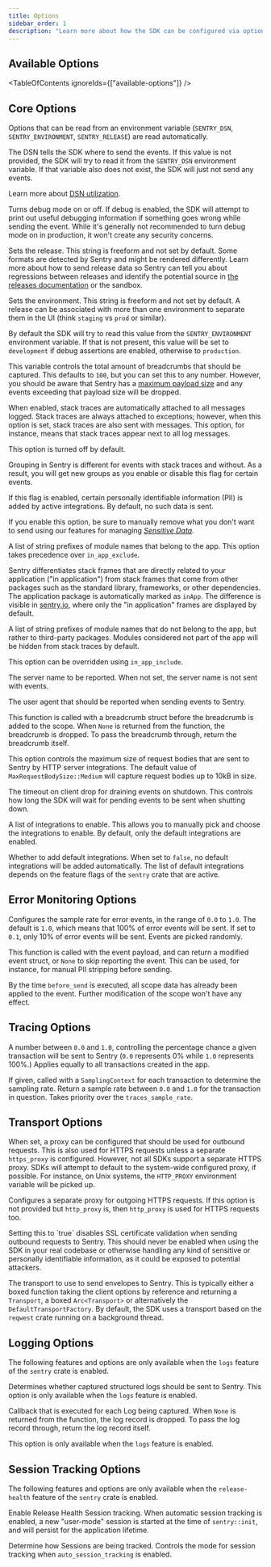 ```yaml
---
title: Options
sidebar_order: 1
description: "Learn more about how the SDK can be configured via options. These are being passed to the init function and therefore set when the SDK is first initialized."
---
```


<PlatformContent includePath="configuration/config-intro" />

## Available Options

<TableOfContents ignoreIds={["available-options"]} />

## Core Options

Options that can be read from an environment variable (`SENTRY_DSN`, `SENTRY_ENVIRONMENT`, `SENTRY_RELEASE`) are read automatically.

<SdkOption name="dsn" type='string' envVar='SENTRY_DSN'>

The DSN tells the SDK where to send the events. If this value is not provided, the SDK will try to read it from the `SENTRY_DSN` environment variable. If that variable also does not exist, the SDK will just not send any events.

Learn more about [DSN utilization](/product/sentry-basics/dsn-explainer/#dsn-utilization).

</SdkOption>

<SdkOption name="debug" type='bool' defaultValue='false'>

Turns debug mode on or off. If debug is enabled, the SDK will attempt to print out useful debugging information if something goes wrong while sending the event. While it's generally not recommended to turn debug mode on in production, it won't create any security concerns.

</SdkOption>

<SdkOption name="release" type='string' envVar='SENTRY_RELEASE'>

Sets the release. This string is freeform and not set by default. Some formats are detected by Sentry and might be rendered differently. Learn more about how to send release data so Sentry can tell you about regressions between releases and identify the potential source in [the releases documentation](/product/releases/) or the <SandboxLink scenario="releases">sandbox</SandboxLink>.


</SdkOption>

<SdkOption name="environment" type='string' envVar='SENTRY_ENVIRONMENT'>

Sets the environment. This string is freeform and not set by default. A release can be associated with more than one environment to separate them in the UI (think `staging` vs `prod` or similar).

By default the SDK will try to read this value from the `SENTRY_ENVIRONMENT` environment variable. If that is not present, this value will be set to `development` if debug assertions are enabled, otherwise to `production`.

</SdkOption>

<SdkOption name="max_breadcrumbs" type='usize' defaultValue='100'>

This variable controls the total amount of breadcrumbs that should be captured. This defaults to `100`, but you can set this to any number. However, you should be aware that Sentry has a [maximum payload size](https://develop.sentry.dev/sdk/data-model/envelopes/#size-limits) and any events exceeding that payload size will be dropped.

</SdkOption>

<SdkOption name="attach_stacktrace" type='bool' defaultValue='false'>

When enabled, stack traces are automatically attached to all messages logged. Stack traces are always attached to exceptions; however, when this option is set, stack traces are also sent with messages. This option, for instance, means that stack traces appear next to all log messages.

This option is turned off by default.

Grouping in Sentry is different for events with stack traces and without. As a result, you will get new groups as you enable or disable this flag for certain events.

</SdkOption>

<SdkOption name="send_default_pii" type='bool' defaultValue='false'>

If this flag is enabled, certain personally identifiable information (PII) is added by active integrations. By default, no such data is sent.

If you enable this option, be sure to manually remove what you don't want to send using our features for managing [_Sensitive Data_](../../data-management/sensitive-data/).

</SdkOption>

<SdkOption name="in_app_include" type="Vec<&'static str>">

A list of string prefixes of module names that belong to the app. This option takes precedence over `in_app_exclude`.

Sentry differentiates stack frames that are directly related to your application ("in application") from stack frames that come from other packages such as the standard library, frameworks, or other dependencies. The application package is automatically marked as `inApp`. The difference is visible in [sentry.io](https://sentry.io), where only the "in application" frames are displayed by default.

</SdkOption>

<SdkOption name="in_app_exclude" type="Vec<&'static str>">

A list of string prefixes of module names that do not belong to the app, but rather to third-party packages. Modules considered not part of the app will be hidden from stack traces by default.

This option can be overridden using `in_app_include`.

</SdkOption>

<SdkOption name="server_name" type='string'>

The server name to be reported. When not set, the server name is not sent with events.

</SdkOption>

<SdkOption name="user_agent" type='string' defaultValue="sentry.rust/<version>">

The user agent that should be reported when sending events to Sentry.

</SdkOption>

<SdkOption name="before_breadcrumb" type='Fn'>

This function is called with a breadcrumb struct before the breadcrumb is added to the scope. When `None` is returned from the function, the breadcrumb is dropped. To pass the breadcrumb through, return the breadcrumb itself.

</SdkOption>

<SdkOption name="max_request_body_size" type='MaxRequestBodySize' defaultValue='MaxRequestBodySize::Medium'>

This option controls the maximum size of request bodies that are sent to Sentry by HTTP server integrations.
The default value of `MaxRequestBodySize::Medium` will capture request bodies up to 10kB in size.

</SdkOption>

<SdkOption name="shutdown_timeout" type='Duration' defaultValue="Duration::from_secs(2)">

  The timeout on client drop for draining events on shutdown. This controls how long the SDK will wait for pending events to be sent when shutting down.

</SdkOption>

<SdkOption name="integrations" type="Vec<Arc<dyn Integration>>">

  A list of integrations to enable. This allows you to manually pick and choose the integrations to enable.
  By default, only the default integrations are enabled.

</SdkOption>

<SdkOption name="default_integrations" type='bool' defaultValue='true'>

  Whether to add default integrations. When set to `false`, no default integrations will be added automatically.
  The list of default integrations depends on the feature flags of the `sentry` crate that are active.

</SdkOption>

## Error Monitoring Options

<SdkOption name="sample_rate" type='f32' defaultValue='1.0'>

  Configures the sample rate for error events, in the range of `0.0` to `1.0`. The default is `1.0`, which means that 100% of error events will be sent. If set to `0.1`, only 10% of error events will be sent. Events are picked randomly.

</SdkOption>

<SdkOption name="before_send" type='Fn'>

This function is called with the event payload, and can return a modified event struct, or `None` to skip reporting the event. This can be used, for instance, for manual PII stripping before sending.

  By the time `before_send` is executed, all scope data has already been applied to the event. Further modification of the scope won't have any effect.

</SdkOption>


## Tracing Options

<SdkOption name="traces_sample_rate" type='f32' defaultValue='0.0'>

A number between `0.0` and `1.0`, controlling the percentage chance a given transaction will be sent to Sentry (`0.0` represents 0% while `1.0` represents 100%.) Applies equally to all transactions created in the app.

</SdkOption>

<SdkOption name="traces_sampler" type='Fn'>

If given, called with a `SamplingContext` for each transaction to determine the sampling rate. Return a sample rate between `0.0` and `1.0` for the transaction in question. Takes priority over the `traces_sample_rate`.

</SdkOption>


## Transport Options

<SdkOption name="http_proxy" type='string' envVar='HTTP_PROXY'>

  When set, a proxy can be configured that should be used for outbound requests. This is also used for HTTPS requests unless a separate `https_proxy` is configured. However, not all SDKs support a separate HTTPS proxy. SDKs will attempt to default to the system-wide configured proxy, if possible. For instance, on Unix systems, the `HTTP_PROXY` environment variable will be picked up.

</SdkOption>

<SdkOption name="https_proxy" type='string' envVar='HTTPS_PROXY'>

  Configures a separate proxy for outgoing HTTPS requests. If this option is not provided but `http_proxy` is, then `http_proxy` is used for HTTPS requests too.

</SdkOption>

<SdkOption name="accept_invalid_certs" type='bool' envVar='SSL_VERIFY' defaultValue="false">
Setting this to `true` disables SSL certificate validation when sending outbound requests to Sentry. This should never be enabled when using the SDK in your real codebase or otherwise handling any kind of sensitive or personally identifiable information, as it could be exposed to potential attackers.

</SdkOption>

<SdkOption name="transport" type='Arc<dyn TransportFactory>'>

  The transport to use to send envelopes to Sentry.
  This is typically either a boxed function taking the client options by reference and returning a `Transport`, a boxed `Arc<Transport>` or alternatively the `DefaultTransportFactory`.
  By default, the SDK uses a transport based on the `reqwest` crate running on a background thread.

</SdkOption>

## Logging Options

The following features and options are only available when the `logs` feature of the `sentry` crate is enabled.

<SdkOption name="enable_logs" type='bool' defaultValue='true'>

Determines whether captured structured logs should be sent to Sentry.
  This option is only available when the `logs` feature is enabled.

</SdkOption>

<SdkOption name="before_send_log" type='Fn'>

  Callback that is executed for each Log being captured. When `None` is returned from the function, the log record is dropped. To pass the log record through, return the log record itself.

  This option is only available when the `logs` feature is enabled.

</SdkOption>


## Session Tracking Options

The following features and options are only available when the `release-health` feature of the `sentry` crate is enabled.

<SdkOption name="auto_session_tracking" type='bool' defaultValue='false'>

Enable Release Health Session tracking. When automatic session tracking is enabled, a new "user-mode" session is started at the time of `sentry::init`, and will persist for the application lifetime.

</SdkOption>

<SdkOption name="session_mode" type='SessionMode' defaultValue="SessionMode::Application">

Determine how Sessions are being tracked. Controls the mode for session tracking when `auto_session_tracking` is enabled.

</SdkOption>
